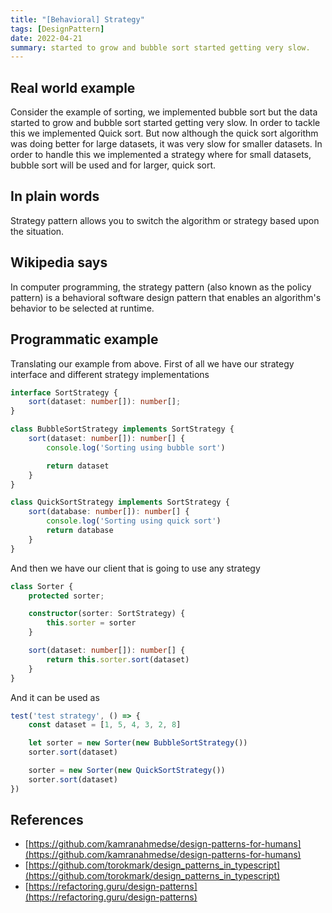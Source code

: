 ```yaml
---
title: "[Behavioral] Strategy"
tags: [DesignPattern]
date: 2022-04-21
summary: started to grow and bubble sort started getting very slow.
---
```


## Real world example

Consider the example of sorting, we implemented bubble sort but the data
started to grow and bubble sort started getting very slow. In order to tackle
this we implemented Quick sort. But now although the quick sort algorithm was
doing better for large datasets, it was very slow for smaller datasets. In
order to handle this we implemented a strategy where for small datasets,
bubble sort will be used and for larger, quick sort.

## In plain words

Strategy pattern allows you to switch the algorithm or strategy based upon the
situation.

## Wikipedia says

In computer programming, the strategy pattern (also known as the policy
pattern) is a behavioral software design pattern that enables an algorithm's
behavior to be selected at runtime.

## Programmatic example

Translating our example from above. First of all we have our strategy
interface and different strategy implementations

```typescript
interface SortStrategy {
    sort(dataset: number[]): number[];
}

class BubbleSortStrategy implements SortStrategy {
    sort(dataset: number[]): number[] {
        console.log('Sorting using bubble sort')

        return dataset
    }
}

class QuickSortStrategy implements SortStrategy {
    sort(database: number[]): number[] {
        console.log('Sorting using quick sort')
        return database
    }
}
```

And then we have our client that is going to use any strategy

```typescript
class Sorter {
    protected sorter;

    constructor(sorter: SortStrategy) {
        this.sorter = sorter
    }

    sort(dataset: number[]): number[] {
        return this.sorter.sort(dataset)
    }
}
```

And it can be used as

```typescript
test('test strategy', () => {
    const dataset = [1, 5, 4, 3, 2, 8]

    let sorter = new Sorter(new BubbleSortStrategy())
    sorter.sort(dataset)

    sorter = new Sorter(new QuickSortStrategy())
    sorter.sort(dataset)
})
```

## References

- [https://github.com/kamranahmedse/design-patterns-for-humans](https://github.com/kamranahmedse/design-patterns-for-humans)
- [https://github.com/torokmark/design_patterns_in_typescript](https://github.com/torokmark/design_patterns_in_typescript)
- [https://refactoring.guru/design-patterns](https://refactoring.guru/design-patterns)